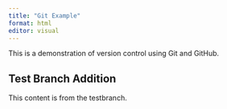 ```yaml
---
title: "Git Example"
format: html
editor: visual
---
```


This is a demonstration of version control using Git and GitHub.

## Test Branch Addition

This content is from the testbranch.
